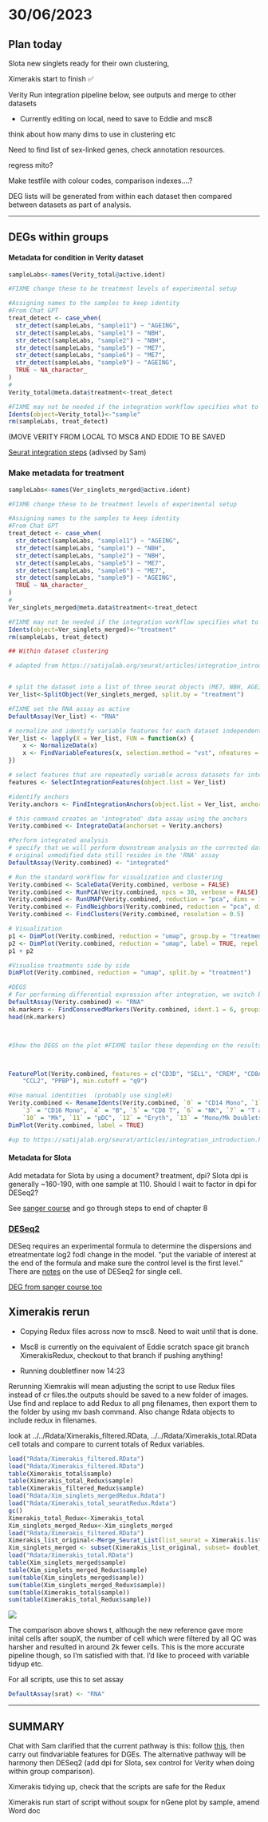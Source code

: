 # 30/06/2023

## Plan today

Slota new singlets ready for their own clustering,

Ximerakis start to finish ✅

Verity Run integration pipeline below, see outputs and merge to other datasets

-   Currently editing on local, need to save to Eddie and msc8

think about how many dims to use in clustering etc

Need to find list of sex-linked genes, check annotation resources.

regress mito?

Make testfile with colour codes, comparison indexes....?

DEG lists will be generated from within each dataset then compared between datasets as part of analysis.

------------------------------------------------------------------------

## DEGs within groups

#### Metadata for condition in Verity dataset

```r
sampleLabs<-names(Verity_total@active.ident)

#FIXME change these to be treatment levels of experimental setup

#Assigning names to the samples to keep identity
#From Chat GPT
treat_detect <- case_when(
  str_detect(sampleLabs, "sample11") ~ "AGEING",
  str_detect(sampleLabs, "sample1") ~ "NBH",
  str_detect(sampleLabs, "sample2") ~ "NBH",
  str_detect(sampleLabs, "sample5") ~ "ME7",
  str_detect(sampleLabs, "sample6") ~ "ME7",
  str_detect(sampleLabs, "sample9") ~ "AGEING",
  TRUE ~ NA_character_
)
#
Verity_total@meta.data$treatment<-treat_detect

#FIXME may not be needed if the integration workflow specifies what to consider anyway
Idents(object=Verity_total)<-"sample"
rm(sampleLabs, treat_detect)
```

(MOVE VERITY FROM LOCAL TO MSC8 AND EDDIE TO BE SAVED

[Seurat integration steps](https://satijalab.org/seurat/articles/integration_introduction.html) (adivsed by Sam)

### Make metadata for treatment

```r

sampleLabs<-names(Ver_singlets_merged@active.ident)

#FIXME change these to be treatment levels of experimental setup

#Assigning names to the samples to keep identity
#From Chat GPT
treat_detect <- case_when(
  str_detect(sampleLabs, "sample11") ~ "AGEING",
  str_detect(sampleLabs, "sample1") ~ "NBH",
  str_detect(sampleLabs, "sample2") ~ "NBH",
  str_detect(sampleLabs, "sample5") ~ "ME7",
  str_detect(sampleLabs, "sample6") ~ "ME7",
  str_detect(sampleLabs, "sample9") ~ "AGEING",
  TRUE ~ NA_character_
)
#
Ver_singlets_merged@meta.data$treatment<-treat_detect

#FIXME may not be needed if the integration workflow specifies what to consider anyway
Idents(object=Ver_singlets_merged)<-"treatment"
rm(sampleLabs, treat_detect)

## Within dataset clustering

# adapted from https://satijalab.org/seurat/articles/integration_introduction.html


# split the dataset into a list of three seurat objects (ME7, NBH, AGEING)
Ver_list<-SplitObject(Ver_singlets_merged, split.by = "treatment")

#FIXME set the RNA assay as active
DefaultAssay(Ver_list) <- "RNA"

# normalize and identify variable features for each dataset independently
Ver_list <- lapply(X = Ver_list, FUN = function(x) {
    x <- NormalizeData(x)
    x <- FindVariableFeatures(x, selection.method = "vst", nfeatures = 2000)
})

# select features that are repeatedly variable across datasets for integration
features <- SelectIntegrationFeatures(object.list = Ver_list)

#identify anchors
Verity.anchors <- FindIntegrationAnchors(object.list = Ver_list, anchor.features = features)

# this command creates an 'integrated' data assay using the anchors
Verity.combined <- IntegrateData(anchorset = Verity.anchors)

#Perform integrated analysis
# specify that we will perform downstream analysis on the corrected data note that the
# original unmodified data still resides in the 'RNA' assay
DefaultAssay(Verity.combined) <- "integrated"

# Run the standard workflow for visualization and clustering
Verity.combined <- ScaleData(Verity.combined, verbose = FALSE)
Verity.combined <- RunPCA(Verity.combined, npcs = 30, verbose = FALSE)
Verity.combined <- RunUMAP(Verity.combined, reduction = "pca", dims = 1:30)
Verity.combined <- FindNeighbors(Verity.combined, reduction = "pca", dims = 1:30)
Verity.combined <- FindClusters(Verity.combined, resolution = 0.5)

# Visualization
p1 <- DimPlot(Verity.combined, reduction = "umap", group.by = "treatment")
p2 <- DimPlot(Verity.combined, reduction = "umap", label = TRUE, repel = TRUE)
p1 + p2

#Visualise treatments side by side
DimPlot(Verity.combined, reduction = "umap", split.by = "treatment")
```

```r
#DEGS
# For performing differential expression after integration, we switch back to the original data
DefaultAssay(Verity.combined) <- "RNA"
nk.markers <- FindConservedMarkers(Verity.combined, ident.1 = 6, grouping.var = "treatment", verbose = FALSE)
head(nk.markers)



#Show the DEGS on the plot #FIXME tailor these depending on the results of the above head command



FeaturePlot(Verity.combined, features = c("CD3D", "SELL", "CREM", "CD8A", "GNLY", "CD79A", "FCGR3A",
    "CCL2", "PPBP"), min.cutoff = "q9")

#Use manual identities  (probably use singleR)
Verity.combined <- RenameIdents(Verity.combined, `0` = "CD14 Mono", `1` = "CD4 Naive T", `2` = "CD4 Memory T",
    `3` = "CD16 Mono", `4` = "B", `5` = "CD8 T", `6` = "NK", `7` = "T activated", `8` = "DC", `9` = "B Activated",
    `10` = "Mk", `11` = "pDC", `12` = "Eryth", `13` = "Mono/Mk Doublets", `14` = "HSPC")
DimPlot(Verity.combined, label = TRUE)

#up to https://satijalab.org/seurat/articles/integration_introduction.html#:~:text=The%20DotPlot()%20function%20with%20the%20split.by%20parameter%20can%20be%20useful%20for%20viewing%20conserved%20cell%20type%20markers%20across%20conditions%2C%20showing%20both%20the%20expression%20level%20and%20the%20percentage%20of%20cells%20in%20a%20cluster%20expressing%20any%20given%20gene.%20Here%20we%20plot%202%2D3%20strong%20marker%20genes%20for%20each%20of%20our%2014%20clusters.
```

#### Metadata for Slota

Add metadata for Slota by using a document? treatment, dpi? Slota dpi is generally \~160-190, with one sample at 110. Should I wait to factor in dpi for DESeq2?

See [sanger course](https://www.singlecellcourse.org/single-cell-rna-seq-analysis-using-seurat.html#sctransform-normalization-and-clustering) and go through steps to end of chapter 8

### [DESeq2](https://bioconductor.org/packages/release/bioc/vignettes/DESeq2/inst/doc/DESeq2.html)

DESeq requires an experimental formula to determine the dispersions and etreatmentate log2 fodl change in the model. "put the variable of interest at the end of the formula and make sure the control level is the first level." There are [notes](https://bioconductor.org/packages/release/bioc/vignettes/DESeq2/inst/doc/DESeq2.html#standard-workflow:~:text=1%5D%20%22contr.treatment%22-,Recommendations%20for%20single%2Dcell%20analysis,-The%20DESeq2%20developers) on the use of DESeq2 for single cell.

[DEG from sanger course too](https://www.singlecellcourse.org/biological-analysis.html#differential-expression-de-analysis)

## Ximerakis rerun

-   Copying Redux files across now to msc8. Need to wait until that is done.

-   Msc8 is currently on the equivalent of Eddie scratch space git branch XimerakisRedux, checkout to that branch if pushing anything!

-   Running doubletfiner now 14:23

Rerunning Xiemrakis will mean adjusting the script to use Redux files instead of cr files.the outputs should be saved to a new folder of images. Use find and replace to add Redux to all png filenames, then export them to the folder by using mv bash command. Also change Rdata objects to include redux in filenames.

look at ../../Rdata/Ximerakis_filtered.RData, ../../Rdata/Ximerakis_total.RData cell totals and compare to current totals of Redux variables.

```r
load("Rdata/Ximerakis_filtered.RData")
load("Rdata/Ximerakis_filtered.RData")
table(Ximerakis_total$sample)
table(Ximerakis_total_Redux$sample)
table(Ximerakis_filtered_Redux$sample)
load("Rdata/Xim_singlets_mergedRedux.Rdata")
load("Rdata/Ximerakis_total_seuratRedux.Rdata")
gc()
Ximerakis_total_Redux<-Ximerakis_total
Xim_singlets_merged_Redux<-Xim_singlets_merged
load("Rdata/Ximerakis_filtered.RData")
Ximerakis_list_original<-Merge_Seurat_List(list_seurat = Ximerakis.list)
Xim_singlets_merged <- subset(Ximerakis_list_original, subset= doublet_finder == 'Singlet')
load("Rdata/Ximerakis_total.RData")
table(Xim_singlets_merged$sample)
table(Xim_singlets_merged_Redux$sample)
sum(table(Xim_singlets_merged$sample))
sum(table(Xim_singlets_merged_Redux$sample))
sum(table(Ximerakis_total$sample))
sum(table(Ximerakis_total_Redux$sample))
```

![](images/Ximerakis_reference_comparison.png)

The comparison above shows t, although the new reference gave more inital cells after soupX, the number of cell which were filtered by all QC was harsher and resulted in around 2k fewer cells. This is the more accurate pipeline though, so I'm satisfied with that. I'd like to proceed with variable tidyup etc.

For all scripts, use this to set assay

```r
DefaultAssay(srat) <- "RNA"
```

------------------------------------------------------------------------

## SUMMARY

Chat with Sam clarified that the current pathway is this: follow [this](https://satijalab.org/seurat/articles/integration_introduction.html), then carry out findvariable features for DGEs. The alternative pathway will be harmony then DESeq2 (add dpi for Slota, sex control for Verity when doing within group comparison).

Ximerakis tidying up, check that the scripts are safe for the Redux

Ximerakis run start of script without soupx for nGene plot by sample, amend Word doc
